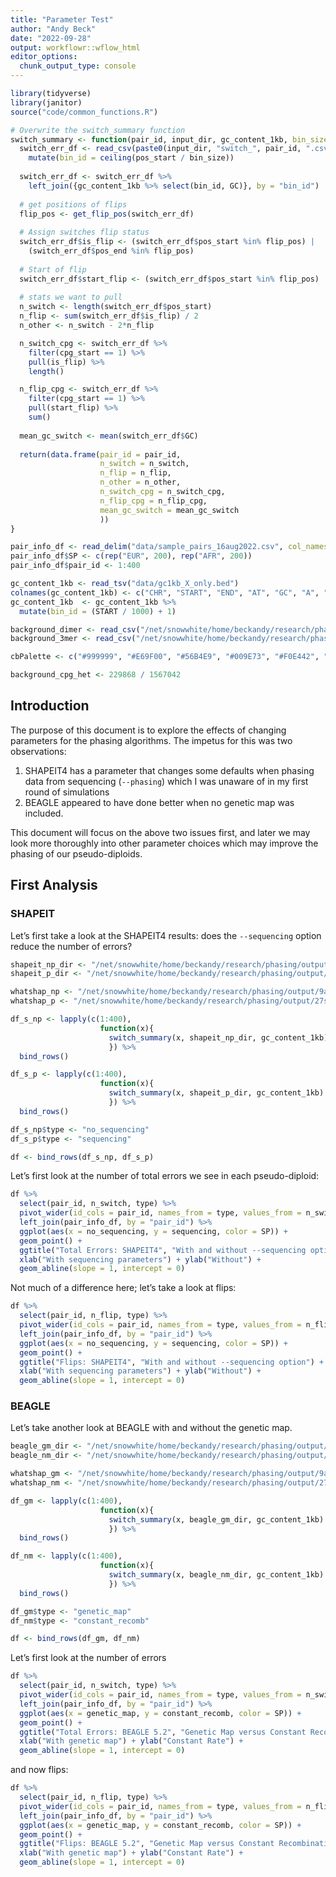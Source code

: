 ```yaml
---
title: "Parameter Test"
author: "Andy Beck"
date: "2022-09-28"
output: workflowr::wflow_html
editor_options:
  chunk_output_type: console
---
```


```r
library(tidyverse)
library(janitor)
source("code/common_functions.R")

# Overwrite the switch_summary function
switch_summary <- function(pair_id, input_dir, gc_content_1kb, bin_size = 1000){
  switch_err_df <- read_csv(paste0(input_dir, "switch_", pair_id, ".csv"), show_col_types = FALSE) %>%
    mutate(bin_id = ceiling(pos_start / bin_size))
  
  switch_err_df <- switch_err_df %>%
    left_join({gc_content_1kb %>% select(bin_id, GC)}, by = "bin_id")
  
  # get positions of flips
  flip_pos <- get_flip_pos(switch_err_df)
  
  # Assign switches flip status
  switch_err_df$is_flip <- (switch_err_df$pos_start %in% flip_pos) |
    (switch_err_df$pos_end %in% flip_pos)
  
  # Start of flip
  switch_err_df$start_flip <- (switch_err_df$pos_start %in% flip_pos)
  
  # stats we want to pull
  n_switch <- length(switch_err_df$pos_start)
  n_flip <- sum(switch_err_df$is_flip) / 2
  n_other <- n_switch - 2*n_flip

  n_switch_cpg <- switch_err_df %>%
    filter(cpg_start == 1) %>%
    pull(is_flip) %>%
    length()

  n_flip_cpg <- switch_err_df %>%
    filter(cpg_start == 1) %>%
    pull(start_flip) %>%
    sum()
  
  mean_gc_switch <- mean(switch_err_df$GC)
  
  return(data.frame(pair_id = pair_id,
                    n_switch = n_switch,
                    n_flip = n_flip,
                    n_other = n_other,
                    n_switch_cpg = n_switch_cpg,
                    n_flip_cpg = n_flip_cpg,
                    mean_gc_switch = mean_gc_switch
                    ))
}

pair_info_df <- read_delim("data/sample_pairs_16aug2022.csv", col_names = c("POP", "ID1", "ID2"))
pair_info_df$SP <- c(rep("EUR", 200), rep("AFR", 200))
pair_info_df$pair_id <- 1:400

gc_content_1kb <- read_tsv("data/gc1kb_X_only.bed")
colnames(gc_content_1kb) <- c("CHR", "START", "END", "AT", "GC", "A", "C", "G", "T", "TOTAL", "OTHER", "LENGTH")
gc_content_1kb  <- gc_content_1kb %>%
  mutate(bin_id = (START / 1000) + 1)

background_dimer <- read_csv("/net/snowwhite/home/beckandy/research/phasing/output/background_rates/dimer.csv")
background_3mer <- read_csv("/net/snowwhite/home/beckandy/research/phasing/output/background_rates/3mer.csv")

cbPalette <- c("#999999", "#E69F00", "#56B4E9", "#009E73", "#F0E442", "#0072B2", "#D55E00", "#CC79A7")

background_cpg_het <- 229868 / 1567042
```

## Introduction

The purpose of this document is to explore the effects of changing parameters for the phasing algorithms. The impetus for this was two observations:

1. SHAPEIT4 has a parameter that changes some defaults when phasing data from sequencing (`--phasing`) which I was unaware of in my first round of simulations
2. BEAGLE appeared to have done better when no genetic map was included.

This document will focus on the above two issues first, and later we may look more thoroughly into other parameter choices which may improve the phasing of our pseudo-diploids.

## First Analysis

### SHAPEIT

Let's first take a look at the SHAPEIT4 results: does the `--sequencing` option reduce the number of errors?

```r
shapeit_np_dir <- "/net/snowwhite/home/beckandy/research/phasing/output/9aug22_switch_errors/switch_errors/shapeit/annotated/"
shapeit_p_dir <- "/net/snowwhite/home/beckandy/research/phasing/output/27sept/switch_errors/shapeit/annotated/"

whatshap_np <- "/net/snowwhite/home/beckandy/research/phasing/output/9aug22_switch_errors/whatshap/"
whatshap_p <- "/net/snowwhite/home/beckandy/research/phasing/output/27sept/whatshap/"

df_s_np <- lapply(c(1:400), 
                    function(x){
                      switch_summary(x, shapeit_np_dir, gc_content_1kb)
                      }) %>%
  bind_rows()

df_s_p <- lapply(c(1:400), 
                    function(x){
                      switch_summary(x, shapeit_p_dir, gc_content_1kb)
                      }) %>%
  bind_rows()

df_s_np$type <- "no_sequencing"
df_s_p$type <- "sequencing"

df <- bind_rows(df_s_np, df_s_p)
```

Let's first look at the number of total errors we see in each pseudo-diploid:

```r
df %>%
  select(pair_id, n_switch, type) %>%
  pivot_wider(id_cols = pair_id, names_from = type, values_from = n_switch) %>%
  left_join(pair_info_df, by = "pair_id") %>%
  ggplot(aes(x = no_sequencing, y = sequencing, color = SP)) +
  geom_point() +
  ggtitle("Total Errors: SHAPEIT4", "With and without --sequencing option") +
  xlab("With sequencing parameters") + ylab("Without") +
  geom_abline(slope = 1, intercept = 0)
```

Not much of a difference here; let's take a look at flips:

```r
df %>%
  select(pair_id, n_flip, type) %>%
  pivot_wider(id_cols = pair_id, names_from = type, values_from = n_flip) %>%
  left_join(pair_info_df, by = "pair_id") %>%
  ggplot(aes(x = no_sequencing, y = sequencing, color = SP)) +
  geom_point() +
  ggtitle("Flips: SHAPEIT4", "With and without --sequencing option") +
  xlab("With sequencing parameters") + ylab("Without") +
  geom_abline(slope = 1, intercept = 0)
```

### BEAGLE

Let's take another look at BEAGLE with and without the genetic map.

```r
beagle_gm_dir <- "/net/snowwhite/home/beckandy/research/phasing/output/9aug22_switch_errors/switch_errors/beagle/annotated/"
beagle_nm_dir <- "/net/snowwhite/home/beckandy/research/phasing/output/27sept/switch_errors/beagle/annotated/"

whatshap_gm <- "/net/snowwhite/home/beckandy/research/phasing/output/9aug22_switch_errors/whatshap/"
whatshap_nm <- "/net/snowwhite/home/beckandy/research/phasing/output/27sept/whatshap/"

df_gm <- lapply(c(1:400), 
                    function(x){
                      switch_summary(x, beagle_gm_dir, gc_content_1kb)
                      }) %>%
  bind_rows()

df_nm <- lapply(c(1:400), 
                    function(x){
                      switch_summary(x, beagle_nm_dir, gc_content_1kb)
                      }) %>%
  bind_rows()

df_gm$type <- "genetic_map"
df_nm$type <- "constant_recomb"

df <- bind_rows(df_gm, df_nm)
```

Let's first look at the number of errors

```r
df %>%
  select(pair_id, n_switch, type) %>%
  pivot_wider(id_cols = pair_id, names_from = type, values_from = n_switch) %>%
  left_join(pair_info_df, by = "pair_id") %>%
  ggplot(aes(x = genetic_map, y = constant_recomb, color = SP)) +
  geom_point() +
  ggtitle("Total Errors: BEAGLE 5.2", "Genetic Map versus Constant Recombination Rate") +
  xlab("With genetic map") + ylab("Constant Rate") +
  geom_abline(slope = 1, intercept = 0)
```

and now flips:

```r
df %>%
  select(pair_id, n_flip, type) %>%
  pivot_wider(id_cols = pair_id, names_from = type, values_from = n_flip) %>%
  left_join(pair_info_df, by = "pair_id") %>%
  ggplot(aes(x = genetic_map, y = constant_recomb, color = SP)) +
  geom_point() +
  ggtitle("Flips: BEAGLE 5.2", "Genetic Map versus Constant Recombination Rate") +
  xlab("With genetic map") + ylab("Constant Rate") +
  geom_abline(slope = 1, intercept = 0)
```

